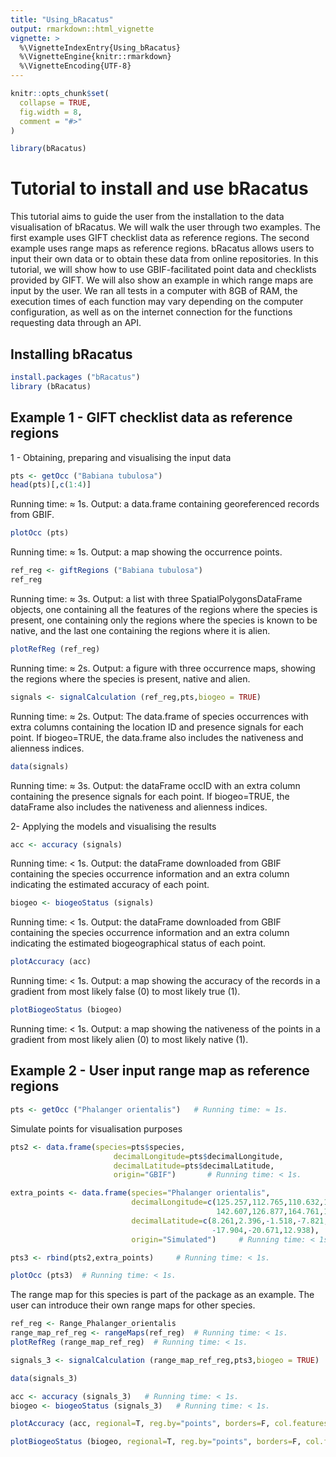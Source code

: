 ```yaml
---
title: "Using_bRacatus"
output: rmarkdown::html_vignette
vignette: >
  %\VignetteIndexEntry{Using_bRacatus}
  %\VignetteEngine{knitr::rmarkdown}
  %\VignetteEncoding{UTF-8}
---
```


```r
knitr::opts_chunk$set(
  collapse = TRUE,
  fig.width = 8,
  comment = "#>"
)
```

```r
library(bRacatus)
```

# Tutorial to install and use bRacatus

This tutorial aims to guide the user from the installation to the data visualisation of bRacatus. We will walk the user through two examples. The first example uses GIFT checklist data as reference regions. The second example uses range maps as reference regions. bRacatus allows users to input their own data or to obtain these data from online repositories. In this tutorial, we will show how to use GBIF-facilitated point data and checklists provided by GIFT. We will also show an example in which range maps are input by the user. We ran all tests in a computer with 8GB of RAM, the execution times of each function may vary depending on the computer configuration, as well as on the internet connection for the functions requesting data through an API.

## Installing bRacatus 

```r
install.packages ("bRacatus")
library (bRacatus)
```

## Example 1 - GIFT checklist data as reference regions

1 - Obtaining, preparing and visualising the input data

```r
pts <- getOcc ("Babiana tubulosa")
head(pts)[,c(1:4)]
```

Running time: ≈ 1s.
Output: a data.frame containing georeferenced records from GBIF.

```r
plotOcc (pts)
```

Running time: ≈ 1s.
Output: a map showing the occurrence points. 

```r
ref_reg <- giftRegions ("Babiana tubulosa")
ref_reg
```

Running time: ≈ 3s.
Output: a list with three SpatialPolygonsDataFrame objects, one containing all the features of the regions where the species is present, one containing only the regions where the species is known to be native, and the last one containing the regions where it is alien.

```r
plotRefReg (ref_reg)
```

Running time: ≈ 2s.
Output: a figure with three occurrence maps, showing the regions where the species is present, native and alien.

```r
signals <- signalCalculation (ref_reg,pts,biogeo = TRUE)
```

Running time: ≈ 2s.
Output: The data.frame of species occurrences with extra columns containing the location ID and presence signals for each point. If biogeo=TRUE, the  data.frame also includes the nativeness and alienness indices.

```r
data(signals)
```

Running time: ≈ 3s.
Output: the dataFrame occID with an extra column containing the presence signals for each point. If biogeo=TRUE, the dataFrame also includes the nativeness and alienness indices.

2- Applying the models and visualising the results

```r
acc <- accuracy (signals)
```

Running time: < 1s.
Output: the dataFrame downloaded from GBIF containing the species occurrence information and an extra column indicating the estimated accuracy of each point.

```r
biogeo <- biogeoStatus (signals)
```

Running time: < 1s.
Output: the dataFrame  downloaded from GBIF containing the species occurrence information and an extra column indicating the estimated biogeographical status of each point.

```r
plotAccuracy (acc)
```

Running time: < 1s.
Output: a map showing the accuracy of the records in a gradient from most likely false (0) to most likely true (1).

```r
plotBiogeoStatus (biogeo)
```

Running time: < 1s.
Output: a map showing the nativeness of the  points in a gradient from most likely alien (0) to most likely native (1).


## Example 2 - User input range map as reference regions

```r
pts <- getOcc ("Phalanger orientalis")   # Running time: ≈ 1s.
```

Simulate points for visualisation purposes

```r
pts2 <- data.frame(species=pts$species,
                       decimalLongitude=pts$decimalLongitude,
                       decimalLatitude=pts$decimalLatitude,
                       origin="GBIF")       # Running time: < 1s.

extra_points <- data.frame(species="Phalanger orientalis",
                           decimalLongitude=c(125.257,112.765,110.632,112.192,121.130,
                                              142.607,126.877,164.761,109.036),
                           decimalLatitude=c(8.261,2.396,-1.518,-7.821,-20.655,-13.639,
                                             -17.904,-20.671,12.938),
                           origin="Simulated")     # Running time: < 1s.

pts3 <- rbind(pts2,extra_points)     # Running time: < 1s.

plotOcc (pts3)  # Running time: < 1s.
```

The range map for this species is part of the package as an example. The user can introduce their own range maps for other species.

```r
ref_reg <- Range_Phalanger_orientalis
range_map_ref_reg <- rangeMaps(ref_reg)  # Running time: < 1s.
plotRefReg (range_map_ref_reg)  # Running time: < 1s.
```

```r
signals_3 <- signalCalculation (range_map_ref_reg,pts3,biogeo = TRUE)   # Running time: ≈ 40s.
```

```r
data(signals_3)
```

```r
acc <- accuracy (signals_3)   # Running time: < 1s.
biogeo <- biogeoStatus (signals_3)   # Running time: < 1s.
```

```r
plotAccuracy (acc, regional=T, reg.by="points", borders=F, col.features="gray80", col.bg="white", plot.range=T, range=Range_Phalanger_orientalis, box=T)   # Running time: < 1s.
```

```r
plotBiogeoStatus (biogeo, regional=T, reg.by="points", borders=F, col.features="gray80", col.bg="white", plot.range=T, range=Range_Phalanger_orientalis, box=T)   # Running time: < 1s.
```

